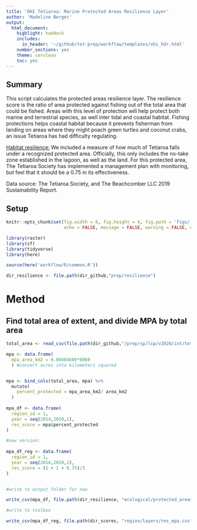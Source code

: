 ```yaml
---
title: 'OHI Tetiaroa: Marine Protected Areas Resilience Layer'
author: 'Madeline Berger'
output:
  html_document:
    highlight: haddock
    includes:
      in_header: '~/github/tet-prep/workflow/templates/ohi_hdr.html' 
    number_sections: yes
    theme: cerulean
    toc: yes
---
```

## Summary

This script calculates the protected areas resilience layer. The resilience score is the ratio of area protected against fishing out of the total area that could be fished. Areas with this level of protection will help protect both marine and terrestrial species, as well inter tidal and coastal habitat. Fishing protections helps coastal habitat because it prevents fisherman from landing on areas where they might poach green turtles and coconut crabs, an issue Tetiaroa has had difficulty regulating. 

<u>Habitat resilience:</u> We included a measure of how much of Tetiaroa falls under a recognized protected area. Officially, this only includes the no-take zone established in the lagoon, as well as the land. For this protected area, The Tetiaroa Society has implemented a management plan with monitoring, but feel that it should be a 0.75 in its effectiveness. 

Data source: The Tetiaroa Society, and The Beachcomber LLC 2019 Sustainability Report. 

## Setup

```r

knitr::opts_chunk$set(fig.width = 6, fig.height = 4, fig.path = 'Figs/',
                      echo = FALSE, message = FALSE, warning = FALSE, eval=FALSE)

library(raster)
library(sf)
library(tidyverse)
library(here)

source(here('workflow/R/common.R'))

dir_resilience <- file.path(dir_github,"prep/resilience")
```

# Method 

## Find total area of extent, and divide MPA by total area

```r


total_area <- read_csv(file.path(dir_github,"/prep/sp/lsp/v2020/int/total_tet_area.csv"))

mpa <- data.frame(
  mpa_area_km2 = 0.00404686*8869
  ) #convert acres into kilometers squared


mpa <- bind_cols(total_area, mpa) %>% 
  mutate(
    percent_protected = mpa_area_km2/ area_km2
  )
  
mpa_df <- data.frame(
  region_id = 1,
  year = seq(2014,2020,1),
  res_score = mpa$percent_protected
) 

#new version:
  
mpa_df_reg <- data.frame(
  region_id = 1,
  year = seq(2014,2020,1),
  res_score = (1 + 1 + 0.75)/3
)


#write to output folder for now

write_csv(mpa_df, file.path(dir_resilience, "ecological/protected_areas/res_mpa.csv"))

#write to toolbox

write_csv(mpa_df_reg, file.path(dir_scores, "region/layers/res_mpa.csv"))

```

